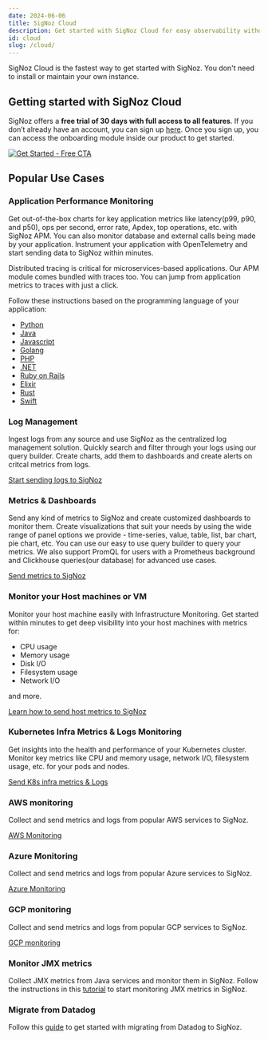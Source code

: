 ```yaml
---
date: 2024-06-06
title: SigNoz Cloud
description: Get started with SigNoz Cloud for easy observability without installation. Learn how to send traces, hostmetrics, Kubernetes metrics, and logs for comprehensive monitoring.
id: cloud
slug: /cloud/
---
```


SigNoz Cloud is the fastest way to get started with SigNoz. You don't need to install or maintain your own instance.

## Getting started with SigNoz Cloud

SigNoz offers a **free trial of 30 days with full access to all features**. If you don’t already have an account, you can sign up [here](https://signoz.io/teams/). Once you sign up, you can access the onboarding module inside our product to get started.

[![Get Started - Free CTA](/img/launch_week/try-signoz-cloud-blog-cta.png)](https://signoz.io/teams/)


## Popular Use Cases

### Application Performance Monitoring

Get out-of-the-box charts for key application metrics like latency(p99, p90, and p50), ops per second, error rate, Apdex, top operations, etc. with SigNoz APM. You can also monitor database and external calls being made by your application. Instrument your application with OpenTelemetry and start sending data to SigNoz within minutes.

Distributed tracing is critical for microservices-based applications. Our APM module comes bundled with traces too. You can jump from application metrics to traces with just a click.

Follow these instructions based on the programming language of your application:

- [Python](https://signoz.io/docs/instrumentation/python/)
- [Java](https://signoz.io/docs/instrumentation/java/)
- [Javascript](https://signoz.io/docs/instrumentation/javascript/)
- [Golang](https://signoz.io/docs/instrumentation/golang/)
- [PHP](https://signoz.io/docs/instrumentation/php/)
- [.NET](https://signoz.io/docs/instrumentation/dotnet/) 
- [Ruby on Rails](https://signoz.io/docs/instrumentation/ruby-on-rails/)
- [Elixir](https://signoz.io/docs/instrumentation/elixir/)
- [Rust](https://signoz.io/docs/instrumentation/rust/)
- [Swift](https://signoz.io/docs/instrumentation/swift/)

### Log Management

Ingest logs from any source and use SigNoz as the centralized log management solution. Quickly search and filter through your logs using our query builder. Create charts, add them to dashboards and create alerts on critcal metrics from logs.

[Start sending logs to SigNoz](https://signoz.io/docs/userguide/logs/)

### Metrics & Dashboards

Send any kind of metrics to SigNoz and create customized dashboards to monitor them. Create visualizations that suit your needs by using the wide range of panel options we provide - time-series, value, table, list, bar chart, pie chart, etc. You can use our easy to use query builder to query your metrics. We also support PromQL for users with a Prometheus background and Clickhouse queries(our database) for advanced use cases.

[Send metrics to SigNoz](https://signoz.io/docs/userguide/send-metrics-cloud/)

### Monitor your Host machines or VM

Monitor your host machine easily with Infrastructure Monitoring. Get started within minutes to get deep visibility into your host machines with metrics for:

- CPU usage
- Memory usage
- Disk I/O
- Filesystem usage
- Network I/O

and more.

[Learn how to send host metrics to SigNoz](https://signoz.io/docs/userguide/hostmetrics/)

### Kubernetes Infra Metrics & Logs Monitoring

Get insights into the health and performance of your Kubernetes cluster. Monitor key metrics like CPU and memory usage, network I/O, filesystem usage, etc. for your pods and nodes.

[Send K8s infra metrics & Logs](https://signoz.io/docs/tutorial/kubernetes-infra-metrics/)


### AWS monitoring

Collect and send metrics and logs from popular AWS services to SigNoz. 

[AWS Monitoring](https://signoz.io/docs/ec2-monitoring/)

### Azure Monitoring

Collect and send metrics and logs from popular Azure services to SigNoz. 

[Azure Monitoring](https://signoz.io/docs/azure-monitoring/bootstrapping/)

### GCP monitoring

Collect and send metrics and logs from popular GCP services to SigNoz.

[GCP monitoring](https://signoz.io/docs/gcp-monitoring/bootstrapping/)


### Monitor JMX metrics

Collect JMX metrics from Java services and monitor them in SigNoz. Follow the instructions in this [tutorial](https://signoz.io/docs/tutorial/jmx-metrics/) to start monitoring JMX metrics in SigNoz.


### Migrate from Datadog

Follow this [guide](https://signoz.io/docs/migration/migrate-from-datadog/) to get started with migrating from Datadog to SigNoz.



